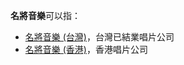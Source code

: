 '''名將音樂'''可以指：
* [[名將音樂_(台灣)|名將音樂 (台灣)]]，台灣已結業唱片公司 
* [[名將音樂_(香港)|名將音樂 (香港)]]，香港唱片公司

{{disambig|Cat=四字消歧义}}